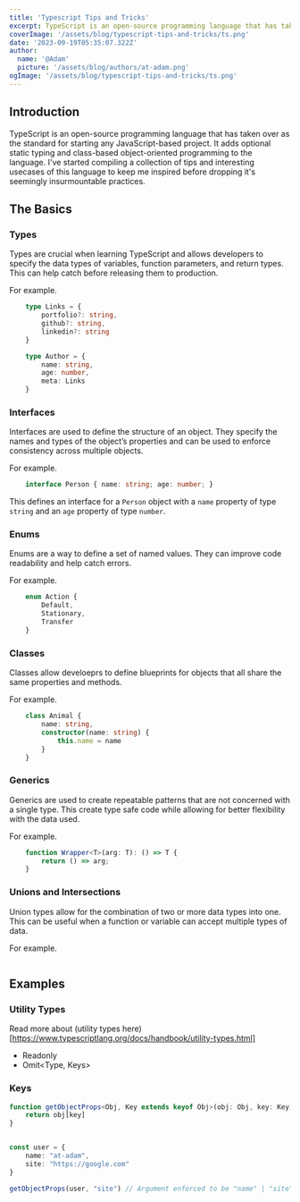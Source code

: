 ```yaml
---
title: 'Typescript Tips and Tricks'
excerpt: TypeScript is an open-source programming language that has taken over as the standard for starting any JavaScript-based project. It adds optional static typing and class-based object-oriented programming to the language. I've started compiling a collection of tips and interesting usecases of this language to keep me inspired before dropping it's seemingly insurmountable practices.
coverImage: '/assets/blog/typescript-tips-and-tricks/ts.png'
date: '2023-09-19T05:35:07.322Z'
author:
  name: '@Adam'
  picture: '/assets/blog/authors/at-adam.png'
ogImage: '/assets/blog/typescript-tips-and-tricks/ts.png'
---
```


## Introduction

TypeScript is an open-source programming language that has taken over as the standard for starting any JavaScript-based project. It adds optional static typing and class-based object-oriented programming to the language. I've started compiling a collection of tips and interesting usecases of this language to keep me inspired before dropping it's seemingly insurmountable practices.

## The Basics

### Types

Types are crucial when learning TypeScript and allows developers to specify the data types of variables, function parameters, and return types. This can help catch before releasing them to production.

For example.

```TypeScript
    type Links = {
        portfolio?: string,
        github?: string,
        linkedin?: string
    }

    type Author = {
        name: string,
        age: number,
        meta: Links
    }
```

### Interfaces

Interfaces are used to define the structure of an object. They specify the names and types of the object’s properties and can be used to enforce consistency across multiple objects.

For example.

```TypeScript
    interface Person { name: string; age: number; }
```

This defines an interface for a `Person` object with a `name` property of type `string` and an `age` property of type `number`.

### Enums

Enums are a way to define a set of named values. They can improve code readability and help catch errors.

For example.

```TypeScript
    enum Action {
        Default,
        Stationary,
        Transfer
    }
```

### Classes

Classes allow develoeprs to define blueprints for objects that all share the same properties and methods.

For example.

```TypeScript
    class Animal {
        name: string,
        constructor(name: string) {
            this.name = name
        }
    }
```

### Generics

Generics are used to create repeatable patterns that are not concerned with a single type. This create type safe code while allowing for better flexibility with the data used.

For example.

```TypeScript
    function Wrapper<T>(arg: T): () => T {
        return () => arg;
    }
```

### Unions and Intersections

Union types allow for the combination of two or more data types into one. This can be useful when a function or variable can accept multiple types of data.

For example.

```TypeScript

```

## Examples

### Utility Types

Read more about (utility types here)[https://www.typescriptlang.org/docs/handbook/utility-types.html]

- Readonly<Type>
- Omit<Type, Keys>

### Keys

```Typescript
function getObjectProps<Obj, Key extends keyof Obj>(obj: Obj, key: Key): Obj[Key] {
    return obj[key]
}


const user = {
    name: "at-adam",
    site: "https://google.com"
}

getObjectProps(user, "site") // Argument enforced to be "name" | "site"
```
